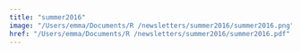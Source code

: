 ```yaml
---
title: "summer2016"
image: "/Users/emma/Documents/R /newsletters/summer2016/summer2016.png"
href: "/Users/emma/Documents/R /newsletters/summer2016/summer2016.pdf"
---
```

